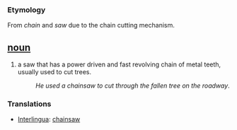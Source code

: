 === Etymology ===
From ''chain'' and ''saw'' due to the chain cutting mechanism.

== [[noun]] ==
#a saw that has a power driven and fast revolving chain of metal teeth, usually used to cut trees.
#:''He used a chainsaw to cut through the fallen tree on the roadway''.

=== Translations ===
*[[Interlingua]]: [[chainsaw]]